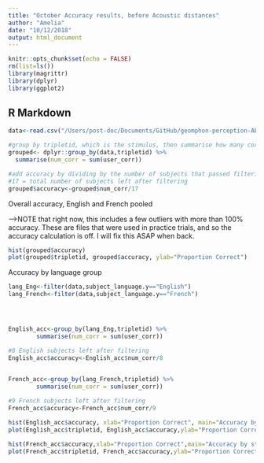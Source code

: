 ```yaml
---
title: "October Accuracy results, before Acoustic distances"
author: "Amelia"
date: "10/12/2018"
output: html_document
---
```


```r
knitr::opts_chunk$set(echo = FALSE)
rm(list=ls())
library(magrittr)
library(dplyr)
library(ggplot2)

```


## R Markdown
```r
data<-read.csv("/Users/post-doc/Documents/GitHub/geomphon-perception-ABX/experiments/pilot_Aug_2018/filtered_results_Oct_11_2018.csv")

#group by tripletid, which is the stimulus, then summarise how many correct answers for that triplet
grouped<- dplyr::group_by(data,tripletid) %>%
  summarise(num_corr = sum(user_corr))

#add accuracy by dividing by the number of subjects that passed filtering.
#17 = total number of subjects left after filtering
grouped$accuracy<-grouped$num_corr/17

```

Overall accuracy, English and French pooled

-->NOTE that right now, this includes a few outliers with more than 100% accuracy.  These are files that were used in practice trials, and so the accuracy calculation is off.  I will fix this ASAP when back. 


```r
hist(grouped$accuracy)
plot(grouped$tripletid, grouped$accuracy, ylab="Proportion Correct")

```


Accuracy by language group

```r
lang_Eng<-filter(data,subject_language.y=="English")
lang_French<-filter(data,subject_language.y=="French")




English_acc<-group_by(lang_Eng,tripletid) %>%
        summarise(num_corr = sum(user_corr))

#8 English subjects left after filtering
English_acc$accuracy<-English_acc$num_corr/8
  

French_acc<-group_by(lang_French,tripletid) %>%
        summarise(num_corr = sum(user_corr))

#9 French subjects left after filtering
French_acc$accuracy<-French_acc$num_corr/9  

```


```r

hist(English_acc$accuracy, xlab="Proportion Correct", main="Accuracy by stimulus for English participants")
plot(English_acc$tripletid, English_acc$accuracy,ylab="Proportion Correct")

hist(French_acc$accuracy,xlab="Proportion Correct",main="Accuracy by stimulus for French participants")
plot(French_acc$tripletid, French_acc$accuracy,ylab="Proportion Correct")

```
